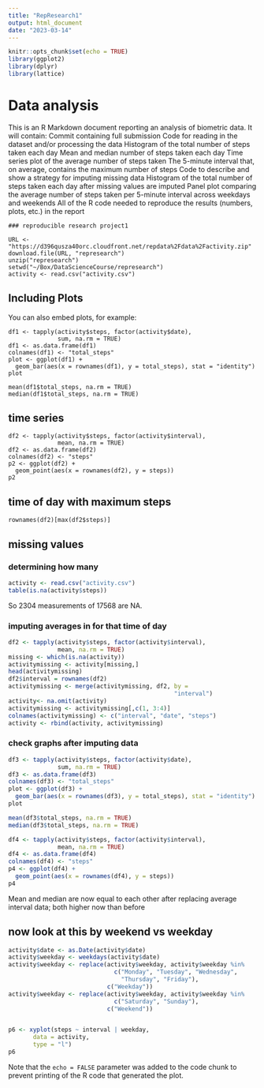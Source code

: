 ```yaml
---
title: "RepResearch1"
output: html_document
date: "2023-03-14"
---
```


```r
knitr::opts_chunk$set(echo = TRUE)
library(ggplot2)
library(dplyr)
library(lattice)
```

# Data analysis

This is an R Markdown document reporting an analysis of biometric data. It will contain:
Commit containing full submission
Code for reading in the dataset and/or processing the data
Histogram of the total number of steps taken each day
Mean and median number of steps taken each day
Time series plot of the average number of steps taken
The 5-minute interval that, on average, contains the maximum number of steps
Code to describe and show a strategy for imputing missing data
Histogram of the total number of steps taken each day after missing values are imputed
Panel plot comparing the average number of steps taken per 5-minute interval across weekdays and weekends
All of the R code needed to reproduce the results (numbers, plots, etc.) in the report

```Obtaining
### reproducible research project1

URL <- "https://d396qusza40orc.cloudfront.net/repdata%2Fdata%2Factivity.zip"
download.file(URL, "represearch")
unzip("represearch")
setwd("~/Box/DataScienceCourse/represearch")
activity <- read.csv("activity.csv")

```

## Including Plots

You can also embed plots, for example:

```total
df1 <- tapply(activity$steps, factor(activity$date), 
              sum, na.rm = TRUE)
df1 <- as.data.frame(df1)
colnames(df1) <- "total_steps"
plot <- ggplot(df1) +
  geom_bar(aes(x = rownames(df1), y = total_steps), stat = "identity")
plot
```

````mean
mean(df1$total_steps, na.rm = TRUE)
median(df1$total_steps, na.rm = TRUE)
````

## time series
```time
df2 <- tapply(activity$steps, factor(activity$interval), 
              mean, na.rm = TRUE)
df2 <- as.data.frame(df2)
colnames(df2) <- "steps"
p2 <- ggplot(df2) + 
  geom_point(aes(x = rownames(df2), y = steps))
p2
```

## time of day with maximum steps
```` max
rownames(df2)[max(df2$steps)]
````

## missing values
### determining how many
```` r
activity <- read.csv("activity.csv")
table(is.na(activity$steps))
````
So 2304 measurements of 17568 are NA.

### imputing averages in for that time of day
```` r
df2 <- tapply(activity$steps, factor(activity$interval), 
              mean, na.rm = TRUE)
missing <- which(is.na(activity))
activitymissing <- activity[missing,]
head(activitymissing)
df2$interval = rownames(df2)
activitymissing <- merge(activitymissing, df2, by =
                                               "interval")
activity<- na.omit(activity)
activitymissing <- activitymissing[,c(1, 3:4)]
colnames(activitymissing) <- c("interval", "date", "steps")
activity <- rbind(activity, activitymissing)
````

### check graphs after imputing data
```` r
df3 <- tapply(activity$steps, factor(activity$date), 
              sum, na.rm = TRUE)
df3 <- as.data.frame(df3)
colnames(df3) <- "total_steps"
plot <- ggplot(df3) +
  geom_bar(aes(x = rownames(df3), y = total_steps), stat = "identity")
plot

mean(df3$total_steps, na.rm = TRUE)
median(df3$total_steps, na.rm = TRUE)

df4 <- tapply(activity$steps, factor(activity$interval), 
              mean, na.rm = TRUE)
df4 <- as.data.frame(df4)
colnames(df4) <- "steps"
p4 <- ggplot(df4) + 
  geom_point(aes(x = rownames(df4), y = steps))
p4
````
Mean and median are now equal to each other after replacing average interval data; both higher now than before

## now look at this by weekend vs weekday
```` r
activity$date <- as.Date(activity$date)
activity$weekday <- weekdays(activity$date)
activity$weekday <- replace(activity$weekday, activity$weekday %in%
                              c("Monday", "Tuesday", "Wednesday",
                                "Thursday", "Friday"),
                            c("Weekday"))
activity$weekday <- replace(activity$weekday, activity$weekday %in%
                              c("Saturday", "Sunday"),
                            c("Weekend"))


p6 <- xyplot(steps ~ interval | weekday,
       data = activity,
       type = "l")
p6
````


Note that the `echo = FALSE` parameter was added to the code chunk to prevent printing of the R code that generated the plot.
